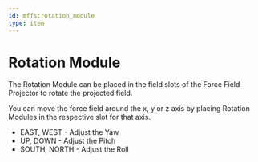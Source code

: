 ```yaml
---
id: mffs:rotation_module
type: item
---
```


# Rotation Module

The Rotation Module can be placed in the field slots of the Force Field Projector to rotate the projected field.

You can move the force field around the x, y or z axis by placing Rotation Modules in the respective slot for that axis.

- EAST, WEST - Adjust the Yaw
- UP, DOWN - Adjust the Pitch
- SOUTH, NORTH - Adjust the Roll

<PrefabObtaining />